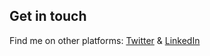 ## Get in touch

Find me on other platforms: [Twitter](https://twitter.com/estevamSouza199?t=2jTVetjPwI9Nz3CLY3VmBg&s=08) & [LinkedIn](https://www.linkedin.com/in/estevam-souza/)
